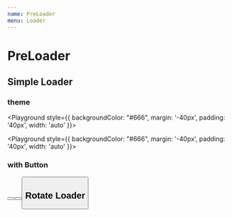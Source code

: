 ```yaml
---
name: PreLoader
menu: Loader
---
```



# PreLoader

## Simple Loader

<Props of={SimpleLoader} />

### theme

<Playground>
  <SimpleLoader />
</Playground>

<Playground>
  <SimpleLoader theme="blue" />
</Playground>

<Playground>
  <SimpleLoader theme="gray" />
</Playground>

<Playground style={{ backgroundColor: "#666", margin: '-40px', padding: '40px', width: 'auto' }}>
  <SimpleLoader theme="yellow" />
</Playground>

<Playground style={{ backgroundColor: "#666", margin: '-40px', padding: '40px', width: 'auto' }}>
  <SimpleLoader theme="white" />
</Playground>

### with Button

<Playground>
  <ButtonGroup>
      <Button theme="red" height={30} loading />
      <Button theme="blue" loading />
      <Button height={50} loading />
  </ButtonGroup>
</Playground>

## Rotate Loader

<Playground>
  <RotateLoader />
</Playground>
